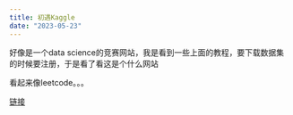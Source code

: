 ```yaml
---
title: 初遇Kaggle
date: "2023-05-23"
---
```


好像是一个data science的竞赛网站，我是看到一些上面的教程，要下载数据集的时候要注册，于是看了看这是个什么网站

看起来像leetcode。。。

[链接](https://zhuanlan.zhihu.com/p/25686876/)
